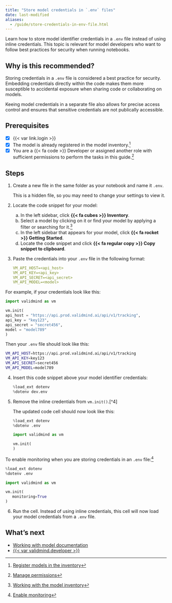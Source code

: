 ```yaml
---
title: "Store model credentials in `.env` files"
date: last-modified
aliases:
  - /guide/store-credentials-in-env-file.html
---
```


Learn how to store model identifier credentials in a `.env` file instead of using inline credentials. This topic is relevant for model developers who want to follow best practices for security when running notebooks.

## Why is this recommended?

Storing credentials in a `.env` file is considered a best practice for security. Embedding credentials directly within the code makes them more susceptible to accidental exposure when sharing code or collaborating on models. 

::: {.callout-important}
Keeing model credentials in a separate file also allows for precise access control and ensures that sensitive credentials are not publically accessible.
:::

::: {.attn}

## Prerequisites

- [x] {{< var link.login >}}
- [x] The model is already registered in the model inventory.[^1]
- [x] You are a [{{< fa code >}} Developer]{.bubble} or assigned another role with sufficient permissions to perform the tasks in this guide.[^2]

:::

## Steps

1. Create a new file in the same folder as your notebook and name it `.env`. 

   This is a hidden file, so you may need to change your settings to view it.

2. Locate the code snippet for your model:

   a. In the left sidebar, click **{{< fa cubes >}} Inventory**.
   b. Select a model by clicking on it or find your model by applying a filter or searching for it.[^3]
   c. In the left sidebar that appears for your model, click **{{< fa rocket >}} Getting Started**.
   d. Locate the code snippet and click **{{< fa regular copy >}} Copy snippet to clipboard**. 

3. Paste the credentials into your `.env` file in the following format:
   
      ```yaml
      VM_API_HOST=<api_host>
      VM_API_KEY=<api_key>
      VM_API_SECRET=<api_secret>
      VM_API_MODEL=<model>
      ```

::: {.column-margin}
For example, if your credentials look like this:

```python
import validmind as vm

vm.init(
api_host = "https://api.prod.validmind.ai/api/v1/tracking",
api_key = "key123",
api_secret = "secret456",
model = "model789"
)
```

Then your `.env` file should look like this:

```bash
VM_API_HOST=https://api.prod.validmind.ai/api/v1/tracking
VM_API_KEY=key123
VM_API_SECRET=secret456
VM_API_MODEL=model789
```

:::


4. Insert this code snippet above your model identifier credentials:
   
   ```python
   %load_ext dotenv
   %dotenv dev.env
   ```

5. Remove the inline credentials from `vm.init()`.[^4]

   The updated code cell should now look like this: 
   
   ```python
   %load_ext dotenv
   %dotenv .env
   
   import validmind as vm
   
   vm.init(
   )
   ```

::: {.column-margin}
To enable monitoring when you are storing credentials in an `.env` file:^[[Enable monitoring](/guide/monitoring/enable-monitoring.qmd)]

```python
%load_ext dotenv
%dotenv .env

import validmind as vm

vm.init(
   monitoring=True
)
```

:::

6. Run the cell. Instead of using inline credentials, this cell will now load your model credentials from a `.env` file.


## What's next

- [Working with model documentation](/guide/model-documentation/working-with-model-documentation.qmd)
- [{{< var validmind.developer >}}](/developer/validmind-library.qmd)


<!-- FOOTNOTES -->

[^1]: [Register models in the inventory](/guide/model-inventory/register-models-in-inventory.qmd)

[^2]: [Manage permissions](/guide/configuration/manage-permissions.qmd)

[^3]: [Working with the model inventory](/guide/model-inventory/working-with-model-inventory.qmd#search-filter-and-sort-models)


